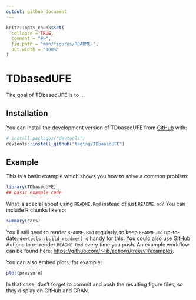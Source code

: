 ```yaml
---
output: github_document
---
```


<!-- README.md is generated from README.Rmd. Please edit that file -->

```r
knitr::opts_chunk$set(
  collapse = TRUE,
  comment = "#>",
  fig.path = "man/figures/README-",
  out.width = "100%"
)
```

# TDbasedUFE

<!-- badges: start -->
<!-- badges: end -->

The goal of TDbasedUFE is to ...

## Installation

You can install the development version of 
TDbasedUFE from [GitHub](https://github.com/) with:

``` r
# install.packages("devtools")
devtools::install_github("tagtag/TDbasedUFE")
```

## Example

This is a basic example which shows you how to solve a common problem:

```r
library(TDbasedUFE)
## basic example code
```

What is special about using `README.Rmd` instead of just 
`README.md`? You can include R chunks like so:

```r
summary(cars)
```

You'll still need to render `README.Rmd` regularly, 
to keep `README.md` up-to-date. `devtools::build_readme()` 
is handy for this. You could also use GitHub Actions to re-render
`README.Rmd` every time you push. An example workflow can be found here: <https://github.com/r-lib/actions/tree/v1/examples>.

You can also embed plots, for example:

```r
plot(pressure)
```

In that case, don't forget to commit and push the resulting 
figure files, so they display on GitHub and CRAN.
